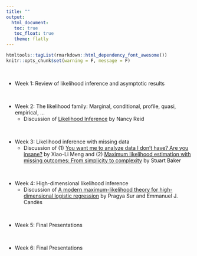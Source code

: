 ```yaml
---
title: ""
output: 
  html_document:
   toc: true
   toc_float: true
   theme: flatly
---
```


```r
htmltools::tagList(rmarkdown::html_dependency_font_awesome())
knitr::opts_chunk$set(warning = F, message = F)
```
<br>


- Week 1: Review of likelihood inference and asymptotic results

<br>

- Week 2: The likelihood family: Marginal, conditional, profile, quasi, empirical, $\dots$ 
  - Discussion of [Likelihood Inference](https://utstat.toronto.edu/reid/research/likelihood-final.pdf) by Nancy Reid

<br>

- Week 3: Likelihood inference with missing data
  - Discussion of (1) [You want me to analyze data I don't have? Are you insane?](https://www.ncbi.nlm.nih.gov/pmc/articles/PMC4198883/) by Xiao-Li Meng and (2) [Maximum likelihood estimation with missing outcomes: From simplicity to complexity](https://www.ncbi.nlm.nih.gov/pmc/articles/PMC6879193/) by Stuart Baker

<br>

- Week 4: High-dimensional likelihood inference 
  - Discussion of [A modern maximum-likelihood theory for high-dimensional logistic regression](https://www-pnas-org.myaccess.library.utoronto.ca/doi/pdf/10.1073/pnas.1810420116) by Pragya Sur and Emmanuel J. Candès 

<br>

- Week 5: Final Presentations

<br>

- Week 6: Final Presentations



<!-- https://utstat.toronto.edu/reid/research/Carrasco-R-published.pdf -->


